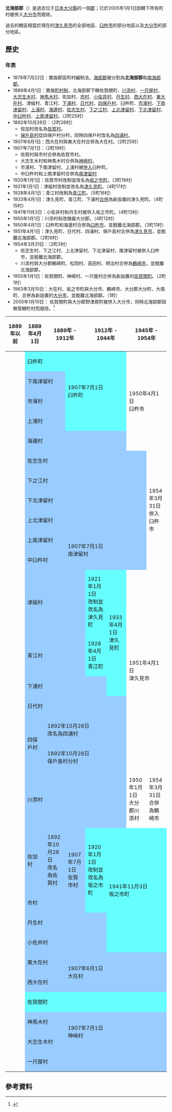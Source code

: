 {{日本郡 (廢除)|
| 郡 = 北海部郡
| 日文原名 = 北海部郡
| 平假名 = きたあまべぐん
| 羅馬字拼音 = Kitaamabe-gun
| 地圖=
| 廢除時間 = 2005年1月1日
| 廢除理由 = 無管轄町村
| 廢除時處置 = '''北海部郡''' → [[大分市|大分市]]
| 現在郡 = 
| 都道府縣 = 大分縣
| 編號 = 
| 町 = 1
| 村 = 
| 經度 = 
| 緯度 = 
| 註記 = 
|}}
'''北海部郡'''（{{jpn|j=北海部郡|hg=きたあまべぐん|rm=Kitaamabe gun|f=y}}）是過去位于[[日本|日本]][[大分縣|大分縣]]的一個[[郡|郡]]；已於2005年1月1日因轄下所有町村被併入[[大分市|大分市]]而廢除。

過去的轄區相當於現在的[[津久見市|津久見市]]的全部地區、[[臼杵市|臼杵市]]的部分地區以及[[大分市|大分市]]的部分地區。

== 歷史 ==
===年表===
* 1878年7月22日：實施郡區町村編制法，[[海部郡_(豐後國)|海部郡]]被分割為'''北海部郡'''和[[南海部郡|南海部郡]]。
* 1889年4月1日：實施[[町村制|町村制]]，北海部郡下轄佐賀關町、[[川添村|川添村]]、[[一尺屋村|一尺屋村]]、[[大志生木村|大志生木村]]、[[神馬木村|神馬木村]]、佐加村、[[市村|市村]]、[[小佐井村|小佐井村]]、[[丹生村|丹生村]]、[[西大在村|西大在村]]、[[東大在村|東大在村]]、津組村、青江村、[[下浦村|下浦村]]、[[日代村|日代村]]、[[四保戶村|四保戶村]]、臼杵町、[[市濱村|市濱村]]、[[下南津留村|下南津留村]]、[[上浦村|上浦村]]、[[海邊村|海邊村]]、[[佐志生村|佐志生村]]、[[下之江村|下之江村]]、[[上北津留村|上北津留村]]、[[下北津留村|下北津留村]]、[[中臼杵村|中臼杵村]]、[[上南津留村|上南津留村]]。（2町25村）
* 1892年10月28日：（2町26村）
** 佐加村改名為[[佐賀村|佐賀村]]。
** [[保戶島村|保戶島村]]從四保戶村分村，同時四保戶村改名為[[四浦村|四浦村]]。
* 1907年6月1日：西大在村與東大在村合併為大在村。（2町25村）
* 1907年7月1日：（2町19村）
** 佐賀村與市村合併為佐賀市村。
** 大志生木村和神馬木村合併為[[神崎村|神崎村]]。
** 市濱村、下南津留村、上浦村被[[市町村合併|併入]]臼杵町。
** 中臼杵村和上南津留村合併為[[南津留村|南津留村]]
* 1920年1月1日：佐賀市村改制並改名為[[坂之市町|坂之市町]]。（3町18村）
* 1921年1月1日：津組村改制並改名為[[津久見町|津久見町]]。（4町17村）
* 1928年4月1日：青江村改制為[[青江町|青江町]]。（5町16村）
* 1933年4月1日：津久見町、青江町、下浦村[[市町村合併|合併]]為新設置的津久見町。（4町15村）
* 1941年11月3日：小佐井村和丹生村被併入坂之市町。（4町13村）
* 1950年1月1日：川添村和改隸屬大分郡。（4町12村）
* 1950年4月1日：臼杵町和海邊村合併為[[臼杵市|臼杵市]]，並脫離北海部郡。（3町11村）
* 1951年4月1日：津久見町、日代村、四浦村、保戶島村合併為[[津久見市|津久見市]]，並脫離北海部郡。（2町8村）
* 1954年3月31日：（2町3村）
** 佐志生村、下之江村、上北津留村、下北津留村、南津留村被併入臼杵市，並脫離北海部郡。
** 川添村與大分郡鶴崎町、松岡村、高田村、明治村合併為[[鶴崎市|鶴崎市]]，並脫離北海部郡。
* 1955年1月1日：佐賀關町、神崎村、一尺屋村合併為新設置的[[佐賀關町|佐賀關町]]。（2町1村）
* 1963年3月10日：大在村、坂之市町與大分市、鶴崎市、大分郡大分町、大南町、合併為新設置的[[大分市|大分市]]，並脫離北海部郡。（1町）
* 2005年1月10日： 佐賀關町與大分郡野津原町被併入大分市，同時北海部郡因無管轄町村而廢除。<ref>{{Cite web| publisher=大分市政府| title=平成１７年１月１日、大分市和佐賀關町、野津原町合併經過| url=http://www.city.oita.oita.jp/cgi-bin/odb-get.exe?WIT_template=AC020000&WIT_oid=icityv2::Contents::12939| accessdate=2008年10月28日| language=ja| deadurl=yes| archiveurl=https://web.archive.org/web/20061006021156/http://www.city.oita.oita.jp/cgi-bin/odb-get.exe?WIT_template=AC020000&WIT_oid=icityv2%3A%3AContents%3A%3A12939| archivedate=2006年10月6日}}</ref>

{| class="wikitable" style="font-size:x-small"
! 1889年以前
! 1889年4月1日
! colspan="2" | 1889年 - 1912年
! colspan="2" | 1912年 - 1944年
! colspan="2" | 1945年 - 1954年
! 1955年 - 1988年
! 1988年 - 現在
! 現在
|-
|
| colspan=2 style="background-color:#6ff;" | 臼杵町
| rowspan=4 colspan=3 style="background-color:#6ff;" | 1907年7月1日<br>臼杵町
| rowspan=5 colspan=2 | 1950年4月1日<br>臼杵市
| rowspan=11| 臼杵市
| rowspan=11 colspan=2 | 2005年1月1日<br>合併為臼杵市
|-
|
| colspan=2 style="background-color:#9cf;" | 下南津留村
|-
|
| colspan=2 style="background-color:#9cf;" | 市濱村
|-
|
| colspan=2 style="background-color:#9cf;" | 上浦村
|-
|
| colspan=5 style="background-color:#9cf;" | 海邊村
|-
|
| colspan=6 style="background-color:#9cf;" | 佐志生村
| rowspan=6 | 1954年3月31日<br>併入臼杵市
|-
|
| colspan=6 style="background-color:#9cf;" | 下之江村
|-
|
| colspan=6 style="background-color:#9cf;" | 下北津留村
|-
|
| colspan=6 style="background-color:#9cf;" | 上北津留村
|-
|
| colspan=2 style="background-color:#9cf;" | 上南津留村
| rowspan=2 colspan=4 style="background-color:#9cf;" | 1907年7月1日<br>南津留村
|-
|
| colspan=2 style="background-color:#9cf;" | 中臼杵村
|-
|
| colspan=3 style="background-color:#9cf;" | 津組村
| style="background-color:#6ff;" | 1921年1月1日<br>改制並改名為津久見町
| rowspan=3 style="background-color:#6ff;" | 1933年4月1日<br>津久見町
| rowspan=6 colspan=5 | 1951年4月1日<br>津久見市
|-
|
| colspan=3 style="background-color:#9cf;" | 青江村
| style="background-color:#6ff;" | 1928年4月1日<br>青江町
|-
|
| colspan=4 style="background-color:#9cf;" | 下浦村
|-
|
| colspan=5 style="background-color:#9cf;" | 日代村
|-
| rowspan=2 | 
| rowspan=2 style="background-color:#9cf;" | 四保戶村
| colspan=4 style="background-color:#9cf;" | 1892年10月28日<br>改名為四浦村	
|-
| colspan=4 style="background-color:#9cf;" | 1892年10月28日<br>保戶島村分村
|-
|
| colspan=5 style="background-color:#9cf;" | 川添村
| 1950年1月1日<br>大分郡川添村
| 1954年3月31日<br>合併為鶴崎市
| rowspan=7 colspan=2 | 1963年3月1日<br>合併為大分市
| rowspan=11 | 大分市
|-
|
| style="background-color:#9cf;" | 佐加村
| style="background-color:#9cf;" | 1892年10月28日<br>改名為佐賀村
| rowspan=2 style="background-color:#9cf;" | 1907年7月1日<br>佐賀市村
| rowspan=2 style="background-color:#6ff;" | 1920年1月1日<br>改制並改名為坂之市町
| rowspan=4 colspan=3 style="background-color:#6ff;" | 1941年11月3日<br>坂之市町
|-
|
| colspan=2 style="background-color:#9cf;" | 市村
|-
|
| colspan=4 style="background-color:#9cf;" | 丹生村
|-
|
| colspan=4 style="background-color:#9cf;" | 小佐井村
|-
|
| colspan=2 style="background-color:#9cf;" | 東大在村
| rowspan=2 colspan=5 style="background-color:#9cf;" |  1907年6月1日<br>大在村
|-
|
| colspan=2 style="background-color:#9cf;" | 西大在村
|-
|
| colspan=7 style="background-color:#6ff;" | 佐賀關町
| rowspan=4 style="background-color:#6ff;" | 1955年1月1日<br>佐賀關町
| rowspan=4 | 2005年1月1日<br>併入大分市
|-
|
| colspan=2 style="background-color:#9cf;" | 神馬木村
| rowspan=2 colspan=5 style="background-color:#9cf;" | 1907年7月1日<br>神崎村
|-
|
| colspan=2 style="background-color:#9cf;" | 大志生木村
|-
|
| colspan=7 style="background-color:#9cf;" | 一尺屋村
|}

==參考資料==
<div class="references-small">
<references />
</div>

{{大分縣}}